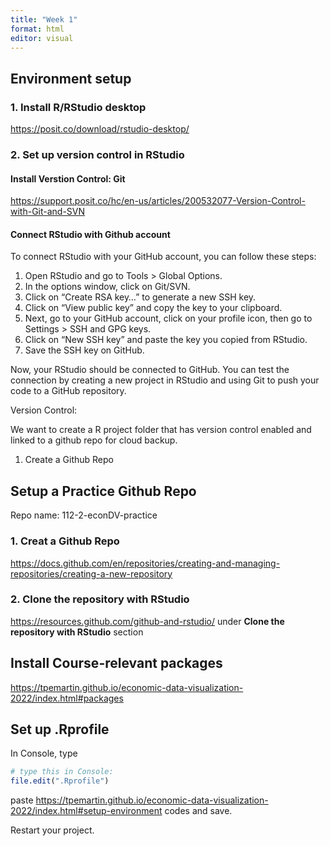```yaml
---
title: "Week 1"
format: html
editor: visual
---
```


## Environment setup

### 1. Install R/RStudio desktop

<https://posit.co/download/rstudio-desktop/>

### 2. Set up version control in RStudio

#### Install Verstion Control: Git

<https://support.posit.co/hc/en-us/articles/200532077-Version-Control-with-Git-and-SVN>

#### Connect RStudio with Github account

To connect RStudio with your GitHub account, you can follow these steps:

1.  Open RStudio and go to Tools \> Global Options.
2.  In the options window, click on Git/SVN.
3.  Click on "Create RSA key..." to generate a new SSH key.
4.  Click on "View public key" and copy the key to your clipboard.
5.  Next, go to your GitHub account, click on your profile icon, then go to Settings \> SSH and GPG keys.
6.  Click on "New SSH key" and paste the key you copied from RStudio.
7.  Save the SSH key on GitHub.

Now, your RStudio should be connected to GitHub. You can test the connection by creating a new project in RStudio and using Git to push your code to a GitHub repository.

Version Control:

We want to create a R project folder that has version control enabled and linked to a github repo for cloud backup.

1.  Create a Github Repo

## Setup a Practice Github Repo

Repo name: 112-2-econDV-practice

### 1. Creat a Github Repo

<https://docs.github.com/en/repositories/creating-and-managing-repositories/creating-a-new-repository>

### **2. Clone the repository with RStudio**

<https://resources.github.com/github-and-rstudio/> under **Clone the repository with RStudio** section

## Install Course-relevant packages

<https://tpemartin.github.io/economic-data-visualization-2022/index.html#packages>

## Set up .Rprofile

In Console, type

```r
# type this in Console:
file.edit(".Rprofile")
```

paste <https://tpemartin.github.io/economic-data-visualization-2022/index.html#setup-environment> codes and save.

Restart your project.

### 
